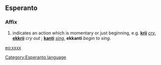 ==Esperanto==
===Affix===
# indicates an action which is momentary or just beginning, e.g. '''[[krii]]''' ''[[cry]]'', '''[[ekkrii]]''' ''cry out'' ; '''[[kanti]]''' ''[[sing]]'', '''ekkanti''' ''begin to sing''.

[[eo:xxxx]]
[[Category:Esperanto language]]
{{Universala Vortaro}}